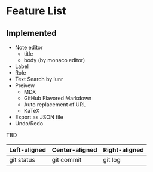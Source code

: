 # Feature List

## Implemented

- Note editor
  - title
  - body (by monaco editor)
- Label
- Role
- Text Search by lunr
- Preivew
  - MDX
  - GitHub Flavored Markdown
  - Auto replacement of URL
  - KaTeX
- Export as JSON file
- Undo/Redo

TBD

| Left-aligned | Center-aligned | Right-aligned |
| ------------ | -------------- | ------------- |
| git status   | git commit     | git log       |
